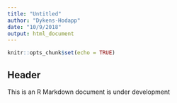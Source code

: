 ```yaml
---
title: "Untitled"
author: "Dykens-Hodapp"
date: "10/9/2018"
output: html_document
---
```


```r
knitr::opts_chunk$set(echo = TRUE)
```

## Header

This is an R Markdown document is under development

